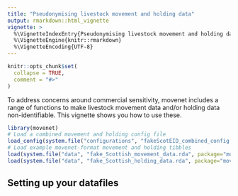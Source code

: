 ```yaml
---
title: "Pseudonymising livestock movement and holding data"
output: rmarkdown::html_vignette
vignette: >
  %\VignetteIndexEntry{Pseudonymising livestock movement and holding data}
  %\VignetteEngine{knitr::rmarkdown}
  %\VignetteEncoding{UTF-8}
---
```


```r
knitr::opts_chunk$set(
  collapse = TRUE,
  comment = "#>"
)
```

To address concerns around commercial sensitivity, movenet includes a range of 
functions to make livestock movement data and/or holding data non-identifiable. 
This vignette shows you how to use these.

```r
library(movenet)
# Load a combined movement and holding config file
load_config(system.file("configurations", "fakeScotEID_combined_config.yml", package="movenet"))
# Load example movenet-format movement and holding tibbles
load(system.file("data", "fake_Scottish_movement_data.rda", package="movenet"))
load(system.file("data", "fake_Scottish_holding_data.rda", package="movenet"))
```

## Setting up your datafiles

```r

```
